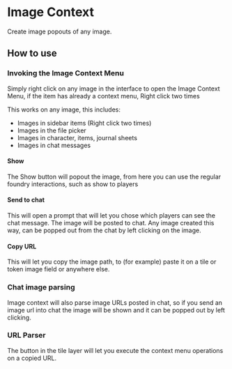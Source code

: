 
# Image Context

Create image popouts of any image.

## How to use

<ImageButBetter src="/public/images/Image-Context/Icmenu.png" alt="Image Context Menu" width={2000} height={2000} className={styles.wikiimage}/>

### Invoking the Image Context Menu

Simply right click on any image in the interface to open the Image
Context Menu, if the item has already a context menu, Right click two
times

This works on any image, this includes:

- Images in sidebar items (Right click two times)
- Images in the file picker
- Images in character, items, journal sheets
- Images in chat messages

#### Show

<ImageButBetter src="/public/images/Image-Context/Icbutton.png" alt="Image Context Scene controls button" width={2000} height={2000} className={styles.wikiimage}/>

The Show button will popout the
image, from here you can use the regular foundry interactions, such as
show to players

#### Send to chat

This will open a prompt that will let you chose which players can see
the chat message. The image will be posted to chat. Any image created
this way, can be popped out from the chat by left clicking on the image.

#### Copy URL

This will let you copy the image path, to (for example) paste it on a
tile or token image field or anywhere else.

### Chat image parsing

Image context will also parse image URLs posted in chat, so if you send
an image url into chat the image will be shown and it can be popped out
by left clicking.

### URL Parser

The button in the tile layer will let you execute the context menu
operations on a copied URL.

